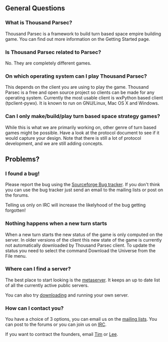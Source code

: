 == General Questions ==
=== What is Thousand Parsec? ===

Thousand Parsec is a framework to build turn based space empire building game. You can find out more information on the Getting Started page.

=== Is Thousand Parsec related to Parsec? ===
No. They are completely different games.

=== On which operating system can I play Thousand Parsec? ===
This depends on the client you are using to play the game. Thousand Parsec is a free and open source project so clients can be made for any operating system. Currently the most usable client is wxPython based client (tpclient-pywx). It is known to run on GNU/Linux, Mac OS X and Windows.

=== Can I only make/build/play turn based space strategy games? ===
While this is what we are primarily working on, other genre of turn based games might be possible. Have a look at the protocol document to see if it would capture your design. Note that there is still a lot of protocol development, and we are still adding concepts.

== Problems? ==

=== I found a bug! ===
Please report the bug using the [http://sourceforge.net/tracker/?group_id=132078&atid=723099 Sourceforge Bug tracker]. If you don't think you can use the bug tracker just send an email to the mailing lists or post on the forums.

Telling us only on IRC will increase the likelyhood of the bug getting forgotten!

=== Nothing happens when a new turn starts ===
When a new turn starts the new status of the game is only computed on the server. In older versions of the client this new state of the game is currently not automatically downloaded by Thousand Parsec client. To update the status you need to select the command Download the Universe from the File menu.

=== Where can I find a server? ===
The best place to start looking is the [http://metaserver.thousandparsec.net/ metaserver]. It keeps an up to date list of all the currently active public servers.

You can also try [http://www.thousandparsec.net/tp/downloads.php/#tpserver-cpp downloading] and running your own server.

=== How can I contact you? ===
You have a choice of 3 options, you can email us on the [http://www.thousandparsec.net/tp/mailman.php/listinfo/ mailing lists]. You can post to the forums or you can join us on [irc://irc.freenode.org/#tp IRC].

If you want to contract the founders, email [mailto:tim@thousandparsec.net Tim] or [mailto:lee@thousandparsec.net Lee].